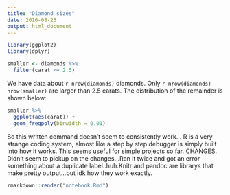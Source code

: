 ```yaml
---
title: "Diamond sizes"
date: 2016-08-25
output: html_document
---
```


```r
library(ggplot2)
library(dplyr)

smaller <- diamonds %>% 
  filter(carat <= 2.5)
```

We have data about `r nrow(diamonds)` diamonds. Only 
`r nrow(diamonds) - nrow(smaller)` are larger than
2.5 carats. The distribution of the remainder is shown
below:

```r
smaller %>% 
  ggplot(aes(carat)) + 
  geom_freqpoly(binwidth = 0.01)
```

So this written command doesn't seem to consistently work... R is a very strange coding system, almost like a step by step debugger is simply built into how it works. This seems useful for simple projects so far. CHANGES. Didn't seem to pickup on the changes...Ran it twice and got an error something about a duplicate label..huh.Knitr and pandoc are librarys that make pretty output...but idk how they work exactly.

```r
rmarkdown::render("notebook.Rmd")
```


